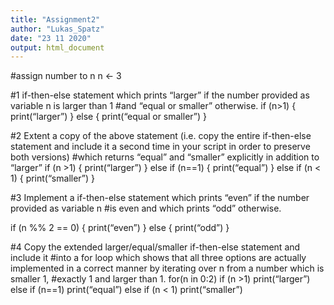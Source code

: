 ```yaml
---
title: "Assignment2"
author: "Lukas_Spatz"
date: "23 11 2020"
output: html_document
---
```



#assign number to n
n <- 3

#1 if-then-else statement which prints “larger” if the number provided as variable n is larger than 1 
#and “equal or smaller” otherwise.
if (n>1) {
  print("larger")
} else {
  print("equal or smaller")
}

#2 Extent a copy of the above statement (i.e. copy the entire if-then-else statement and include it a second time in your script in order to preserve both versions) 
#which returns “equal” and “smaller” explicitly in addition to “larger”
if (n >1) {
  print("larger")
} else if (n==1) {
  print("equal")
} else if (n < 1) {
  print("smaller")
}

#3 Implement a if-then-else statement which prints “even” if the number provided as variable n 
#is even and which prints “odd” otherwise.

if (n %% 2 == 0) {
  print("even")
} else {
  print("odd")
}

#4 Copy the extended larger/equal/smaller if-then-else statement and include it 
#into a for loop which shows that all three options are actually implemented in a correct manner by iterating over n from a number which is smaller 1, 
#exactly 1 and larger than 1.
for(n in 0:2)
  if (n >1) 
 print("larger")
   else if (n==1) 
    print("equal")
   else if (n < 1) 
    print("smaller")
   
  